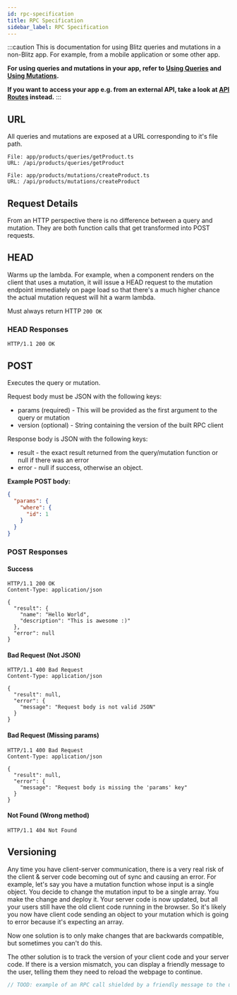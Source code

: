 ```yaml
---
id: rpc-specification
title: RPC Specification
sidebar_label: RPC Specification
---
```


:::caution
This is documentation for using Blitz queries and mutations in a non-Blitz app. For example, from a mobile application or some other app.

**For using queries and mutations in your app, refer to [Using Queries](./query-usage.mdx) and [Using Mutations](./mutation-usage.mdx).**

**If you want to access your app e.g. from an external API, take a look at [API Routes](./api-routes.mdx) instead.**
:::


## URL

All queries and mutations are exposed at a URL corresponding to it's file path.

```
File: app/products/queries/getProduct.ts
URL: /api/products/queries/getProduct

File: app/products/mutations/createProduct.ts
URL: /api/products/mutations/createProduct
```

## Request Details

From an HTTP perspective there is no difference between a query and mutation. They are both function calls that get transformed into POST requests.

## HEAD

Warms up the lambda. For example, when a component renders on the client that uses a mutation, it will issue a HEAD request to the mutation endpoint immediately on page load so that there's a much higher chance the actual mutation request will hit a warm lambda.

Must always return HTTP `200 OK`

### HEAD Responses

```http
HTTP/1.1 200 OK
```

## POST

Executes the query or mutation.

Request body must be JSON with the following keys:

- params (required) - This will be provided as the first argument to the query or mutation
- version (optional) - String containing the version of the built RPC client

Response body is JSON with the following keys:

- result - the exact result returned from the query/mutation function or null if there was an error
- error - null if success, otherwise an object.

**Example POST body:**

```json
{
  "params": {
    "where": {
      "id": 1
    }
  }
}
```

### POST Responses

#### Success

```http
HTTP/1.1 200 OK
Content-Type: application/json

{
  "result": {
    "name": "Hello World",
    "description": "This is awesome :)"
  },
  "error": null
}
```

#### Bad Request (Not JSON)

```http
HTTP/1.1 400 Bad Request
Content-Type: application/json

{
  "result": null,
  "error": {
    "message": "Request body is not valid JSON"
  }
}
```

#### Bad Request (Missing params)

```http
HTTP/1.1 400 Bad Request
Content-Type: application/json

{
  "result": null,
  "error": {
    "message": "Request body is missing the 'params' key"
  }
}
```

#### Not Found (Wrong method)

```http
HTTP/1.1 404 Not Found
```

## Versioning

Any time you have client-server communication, there is a very real risk of the client & server code becoming out of sync and causing an error. For example, let's say you have a mutation function whose input is a single object. You decide to change the mutation input to be a single array. You make the change and deploy it. Your server code is now updated, but all your users still have the old client code running in the browser. So it's likely you now have client code sending an object to your mutation which is going to error because it's expecting an array.

Now one solution is to only make changes that are backwards compatible, but sometimes you can't do this.

The other solution is to track the version of your client code and your server code. If there is a version mismatch, you can display a friendly message to the user, telling them they need to reload the webpage to continue.

```js
// TOOD: example of an RPC call shielded by a friendly message to the user
```
